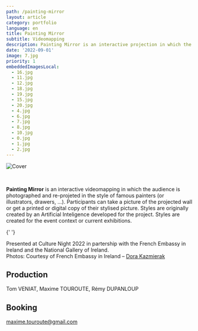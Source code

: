```yaml
---
path: /painting-mirror
layout: article
category: portfolio
language: en
title: Painting Mirror
subtitle: Videomapping
description: Painting Mirror is an interactive projection in which the audience is photographed and projected in famous painters styles.
date: '2022-09-01'
image: 7.jpg
priority: 1
embeddedImagesLocal:
  - 16.jpg
  - 11.jpg
  - 12.jpg
  - 18.jpg
  - 19.jpg
  - 15.jpg
  - 20.jpg
  - 4.jpg
  - 6.jpg
  - 7.jpg
  - 8.jpg
  - 10.jpg
  - 0.jpg
  - 1.jpg
  - 2.jpg
---
```


![Cover](7.jpg)

<br/>


__Painting Mirror__ is an interactive videomapping in which the audience is photographed and re-projeted in the style of famous painters (or illustrators, drawers, ...).
Participants can take a picture of the projected wall or get a printed or digital copy of their stylised picture. 
Styles are originally created by an Artificial Inteligence developed for the project. Styles are created for the event context or current exhibitions.


<ImageGrid props={props} />{' '}



Presented at Culture Night 2022 in partership with the French Embassy in Ireland and the National Gallery of Ireland.  
Photos: Courtesy of French Embassy in Ireland – [Dora Kazmierak](https://www.dorakazmierak.com/)


## Production

Tom VENIAT, Maxime TOUROUTE, Rémy DUPANLOUP

## Booking

[maxime.touroute@gmail.com](mailto:maxime.touroute@gmail.com)

